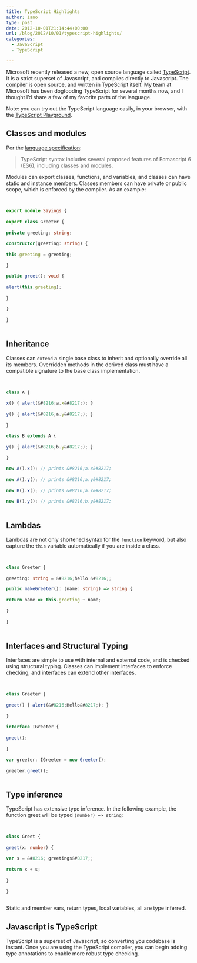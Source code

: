 ```yaml
---
title: TypeScript Highlights
author: iano
type: post
date: 2012-10-01T21:14:44+00:00
url: /blog/2012/10/01/typescript-highlights/
categories:
  - JavaScript
  - TypeScript

---
```

Microsoft recently released a new, open source language called [TypeScript][1]. It is a strict superset of Javascript, and compiles directly to Javascript. The compiler is open source, and written in TypeScript itself. My team at Microsoft has been dogfooding TypeScript for several months now, and I thought I&#8217;d share a few of my favorite parts of the language.

<!-- more -->

Note: you can try out the TypeScript language easily, in your browser, with the [TypeScript Playground][2].

## Classes and modules

Per the [language specification][3]: 

> TypeScript syntax includes several proposed features of Ecmascript 6 (ES6), including classes and modules.

Modules can export classes, functions, and variables, and classes can have static and instance members. Classes members can have private or public scope, which is enforced by the compiler. As an example:

```typescript

  
export module Sayings {
      
export class Greeter {
          
private greeting: string;

constructor(greeting: string) {
              
this.greeting = greeting;
          
}

public greet(): void {
              
alert(this.greeting);
          
}
      
}
  
}
  

```

## Inheritance

Classes can `extend` a single base class to inherit and optionally override all its members. Overridden methods in the derived class must have a compatible signature to the base class implementation.

```typescript

  
class A {
      
x() { alert(&#8216;a.x&#8217;); }
      
y() { alert(&#8216;a.y&#8217;); }
  
}

class B extends A {
      
y() { alert(&#8216;b.y&#8217;); }
  
}

new A().x(); // prints &#8216;a.x&#8217;
  
new A().y(); // prints &#8216;a.y&#8217;
  
new B().x(); // prints &#8216;a.x&#8217;
  
new B().y(); // prints &#8216;b.y&#8217;
  

```

## Lambdas

Lambdas are not only shortened syntax for the `function` keyword, but also capture the `this` variable automatically if you are inside a class.

```typescript

  
class Greeter {
      
greeting: string = &#8216;hello &#8216;;

public makeGreeter(): (name: string) => string {
          
return name => this.greeting + name;
      
}
  
}
  

```

## Interfaces and Structural Typing

Interfaces are simple to use with internal and external code, and is checked using structural typing. Classes can implement interfaces to enforce checking, and interfaces can extend other interfaces.

```typescript

  
class Greeter {
      
greet() { alert(&#8216;Hello&#8217;); }
  
}
  
interface IGreeter {
      
greet();
  
}

var greeter: IGreeter = new Greeter();
  
greeter.greet();
  

```

## Type inference

TypeScript has extensive type inference. In the following example, the function greet will be typed `(number) => string`:

```typescript

  
class Greet {
      
greet(x: number) {
          
var s = &#8216; greetings&#8217;;
          
return x + s;
      
}
  
}
  

```

Static and member vars, return types, local variables, all are type inferred.

## Javascript is TypeScript

TypeScript is a superset of Javascript, so converting you codebase is instant. Once you are using the TypeScript compiler, you can begin adding type annotations to enable more robust type checking.

 [1]: http://www.typescriptlang.org
 [2]: http://typescriptlang.org/playground
 [3]: http://go.microsoft.com/fwlink/?LinkId=267238